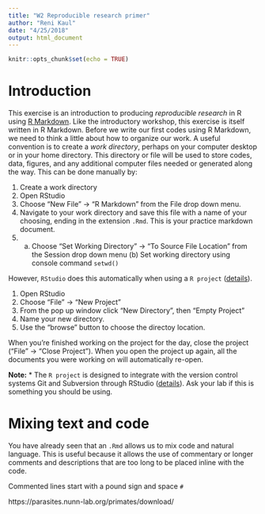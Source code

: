 ```yaml
---
title: "W2 Reproducible research primer"
author: "Reni Kaul"
date: "4/25/2018"
output: html_document
---
```


```r
knitr::opts_chunk$set(echo = TRUE)
```

# Introduction

This exercise is an introduction to producing *reproducible research* in R using [R Markdown](http://rmarkdown.rstudio.com/). Like the introductory workshop, this exercise is itself written in R Markdown. Before we write our first codes using R Markdown, we need to think a little about how to organize our work. A useful convention is to create a *work directory*, perhaps on your computer desktop or in your home directory. This directory or file will be used to store codes, data, figures, and any additional computer files needed or generated along the way. This can be done manually by:

1. Create a work directory
2. Open RStudio
3. Choose "New File" -> "R Markdown" from the File drop down menu.
4. Navigate to your work directory and save this file with a name of your choosing, ending in the extension `.Rmd`. This is your practice markdown document.
5. (a) Choose "Set Working Directory" -> "To Source File Location" from the Session drop down menu (b) Set working directory using console command `setwd()`

However, `RStudio` does this automatically when using a `R project` ([details](https://support.rstudio.com/hc/en-us/articles/200526207-Using-Projects)). 


1. Open RStudio
2. Choose "File" -> "New Project" 
3. From the pop up window click "New Directory", then "Empty Project"
4. Name your new directory. 
5. Use the "browse" button to choose the directoy location. 

When you're finished working on the project for the day, close the project ("File" -> "Close Project"). When you open the project up again, all the documents you were working on will automatically re-open. 

**Note:**
* The `R project` is designed to integrate with the version control systems Git and Subversion through RStudio ([details](https://support.rstudio.com/hc/en-us/articles/200532077-Version-Control-with-Git-and-SVN)). Ask your lab if this is something you should be using. 


# Mixing text and code

You have already seen that an `.Rmd` allows us to mix code and natural language. This is useful because it allows the use of commentary or longer comments and descriptions that are too long to be placed inline with the code. 

Commented lines start with a pound sign and space `# ` 





https://parasites.nunn-lab.org/primates/download/
